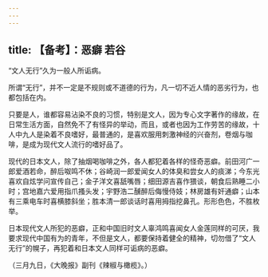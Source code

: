 ```yaml
---
---
---
```

title: 【备考】：恶癖 若谷
---



“文人无行”久为一般人所诟病。

所谓“无行”，并不一定是不规则或不道德的行为，凡一切不近人情的恶劣行为，也都包括在内。

只要是人，谁都容易沾染不良的习惯，特别是文人，因为专心文字著作的缘故，在日常生活方面，自然免不了有怪异的举动，而且，或者也因为工作劳苦的缘故，十人中九人是染着不良嗜好，最普通的，是喜欢服用刺激神经的兴奋剂，卷烟与咖啡，是成为现代文人流行的嗜好品了。

现代的日本文人，除了抽烟喝咖啡之外，各人都犯着各样的怪奇恶癖。前田河广一郎爱酒若命，醉后呶鸣不休；谷崎润一郎爱闻女人的体臭和尝女人的痰涕；今东光喜欢自炫学问宣传自己；金子洋文喜舐嘴唇；细田源吉喜作猥谈，朝食后熟睡二小时；宫地嘉六爱用指爪搔头发；宇野浩二醺醉后侮慢侍妓；林房雄有奸通癖；山本有三乘电车时喜横膝斜坐；胜本清一郎谈话时喜用拇指挖鼻孔。形形色色，不胜枚举。

日本现代文人所犯的恶癖，正和中国旧时文人辜鸿鸣喜闻女人金莲同样的可厌，我要求现代中国有为的青年，不但是文人，都要保持着健全的精神，切勿借了“文人无行”的幌子，再犯着和日本文人同样可诟病的恶癖。

（三月九日，《大晚报》副刊《辣椒与橄榄》。）